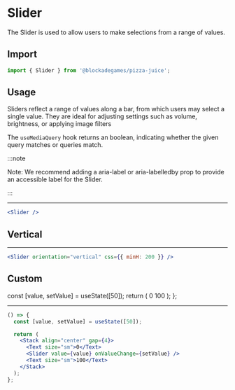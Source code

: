 
# Slider

The Slider is used to allow users to make selections from a range of values.

## Import

```jsx
import { Slider } from '@blockadegames/pizza-juice';
```

## Usage

Sliders reflect a range of values along a bar, from which users may select a single value. They are ideal for adjusting settings such as volume, brightness, or applying image filters

The `useMediaQuery` hook returns an boolean, indicating whether the given query matches or queries match.

:::note

Note: We recommend adding a aria-label or aria-labelledby prop to provide an accessible label for the Slider.

:::

<Stack wrap="wrap">
  <Slider />
</Stack>

---

```jsx
<Slider />
```

## Vertical

<Stack wrap="wrap">
  <Slider orientation="vertical" css={{ minH: 200 }} />
</Stack>

---

```jsx
<Slider orientation="vertical" css={{ minH: 200 }} />
```

## Custom

  const [value, setValue] = useState([50]);
  return (
    <Stack align="center" gap={4}>
      <Text size="sm">0</Text>
      <Slider value={value} onValueChange={setValue} />
      <Text size="sm">100</Text>
    </Stack>
  );
};

<ExampleSlider />

---

```jsx
() => {
  const [value, setValue] = useState([50]);

  return (
    <Stack align="center" gap={4}>
      <Text size="sm">0</Text>
      <Slider value={value} onValueChange={setValue} />
      <Text size="sm">100</Text>
    </Stack>
  );
};
```
